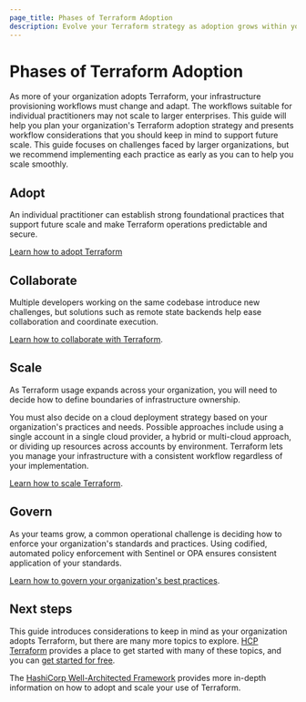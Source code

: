 ```yaml
---
page_title: Phases of Terraform Adoption
description: Evolve your Terraform strategy as adoption grows within your organization
---
```


# Phases of Terraform Adoption

As more of your organization adopts Terraform, your infrastructure provisioning workflows must change and adapt. The workflows suitable for individual practitioners may not scale to larger enterprises. This guide will help you plan your organization's Terraform adoption strategy and presents workflow considerations that you should keep in mind to support future scale. This guide focuses on challenges faced by larger organizations, but we recommend implementing each practice as early as you can to help you scale smoothly. 

## Adopt

An individual practitioner can establish strong foundational practices that support future scale and make Terraform operations predictable and secure. 

[Learn how to adopt Terraform](/terraform/cloud-docs/recommended-practices/phases/adopt)

## Collaborate

Multiple developers working on the same codebase introduce new challenges, but solutions such as remote state backends help ease collaboration and coordinate execution.

[Learn how to collaborate with Terraform](/terraform/cloud-docs/recommended-practices/phases/collaborate).

## Scale

As Terraform usage expands across your organization, you will need to decide how to define boundaries of infrastructure ownership.

You must also decide on a cloud deployment strategy based on your organization's practices and needs. Possible approaches include using a single account in a single cloud provider, a hybrid or multi-cloud approach, or dividing up resources across accounts by environment. Terraform lets you manage your infrastructure with a consistent workflow regardless of your implementation.

[Learn how to scale Terraform](/terraform/cloud-docs/recommended-practices/phases/scale).

## Govern

As your teams grow, a common operational challenge is deciding how to enforce your organization's standards and practices. Using codified, automated policy enforcement with Sentinel or OPA ensures consistent application of your standards.

[Learn how to govern your organization's best practices](/terraform/cloud-docs/recommended-practices/phases/govern).

## Next steps

This guide introduces considerations to keep in mind as your organization adopts Terraform, but there are many more topics to explore. [HCP Terraform](/terraform/tutorials/cloud-get-started) provides a place to get started with many of these topics, and you can [get started for free](https://app.terraform.io/public/signup/account).

The [HashiCorp Well-Architected Framework](/well-architected-framework) provides more in-depth information on how to adopt and scale your use of Terraform.
